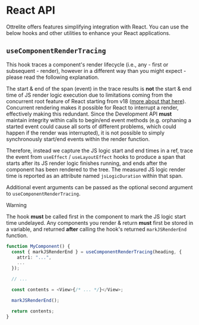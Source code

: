 # React API

Ottrelite offers features simplifying integration with React. You can use the below hooks and other utilities to enhance your React applications.

## `useComponentRenderTracing`

This hook traces a component's render lifecycle (i.e., any - first or subsequent - render), however in a different way than you might expect - please read the following explanation.

The start & end of the span (event) in the trace results is **not** the start & end time of JS render logic execution due to limitations coming from the concurrent root feature of React starting from v18 ([more about that here](https://legacy.reactjs.org/blog/2022/03/29/react-v18.html)). Concurrent rendering makes it possible for React to interrupt a render, effectively making this redundant. Since the Development API **must** maintain integrity within calls to begin/end event methods (e.g. orphaning a started event could cause all sorts of different problems, which could happen if the render was interrupted), it is not possible to simply synchronously start/end events within the render function.

Therefore, instead we capture the JS logic start and end times in a ref, trace the event from `useEffect` / `useLayoutEffect` hooks to produce a span that starts after its JS render logic finishes running, and ends after the component has been rendered to the tree. The measured JS logic render time is reported as an attribute named `jsLogicDuration` within that span.

Additional event arguments can be passed as the optional second argument to `useComponentRenderTracing`.

> [!WARNING]
> The hook **must** be called first in the component to mark the JS logic start time undelayed. Any components you render & return **must** first be stored in a variable, and returned **after** calling the hook's returned `markJSRenderEnd` function.

```typescript
function MyComponent() {
  const { markJSRenderEnd } = useComponentRenderTracing(heading, {
    attr1: "...",
    ...
  });

  // ...

  const contents = <View>{/* ... */}</View>;

  markJSRenderEnd();

  return contents;
}
```
